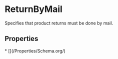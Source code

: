 # ReturnByMail

Specifies that product returns must be done by mail.

## Properties

<Grid>
* [](/Properties/Schema.org/)

</Grid>

